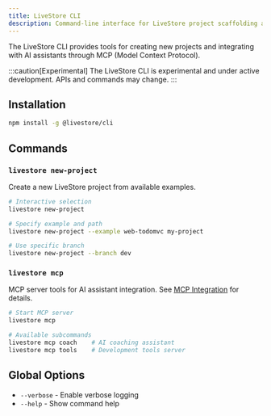 ```yaml
---
title: LiveStore CLI
description: Command-line interface for LiveStore project scaffolding and development tools.
---
```


The LiveStore CLI provides tools for creating new projects and integrating with AI assistants through MCP (Model Context Protocol).

:::caution[Experimental]
The LiveStore CLI is experimental and under active development. APIs and commands may change.
:::

## Installation

```bash
npm install -g @livestore/cli
```

## Commands

### `livestore new-project`
Create a new LiveStore project from available examples.

```bash
# Interactive selection
livestore new-project

# Specify example and path
livestore new-project --example web-todomvc my-project

# Use specific branch
livestore new-project --branch dev
```

### `livestore mcp`
MCP server tools for AI assistant integration. See [MCP Integration](/reference/mcp) for details.

```bash
# Start MCP server
livestore mcp

# Available subcommands
livestore mcp coach    # AI coaching assistant
livestore mcp tools    # Development tools server
```

## Global Options

- `--verbose` - Enable verbose logging
- `--help` - Show command help
